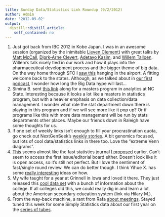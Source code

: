 ```yaml
---
title: Sunday Data/Statistics Link Roundup (9/2/2012)
author: Admin
date: '2012-09-02'
output:
  distill::distill_article:
    self_contained: no
---
```


  1. Just got back from IBC 2012 in Kobe Japan. I was in an awesome session (organized by the inimitable <a href="http://www.kuleuven.be/wieiswie/en/person/u0071934" target="_blank">Lieven Clement</a>) with great talks by <a href="http://www.mnmccall.com/" target="_blank">Matt McCall</a>, <a href="http://www.bioinf.jku.at/people/clevert/" target="_blank">Djork-Arne Clevert</a>, <a href="https://www.dur.ac.uk/wolfson.institute/contacts/staff/?id=8718" target="_blank">Adetayo Kasim</a>, and <a href="http://www.linkedin.com/pub/willem-talloen/13/755/207" target="_blank">Willem Talloen</a>. Willem&#8217;s talk nicely tied in our work and how it plays into the pharmaceutical development process and the bigger theme of big data. On the way home through SFO I <a href="http://biostat.jhsph.edu/~jleek/bigdata.jpg" target="_blank">saw this</a> hanging in the airport. A fitting welcome back to the states. Although, as we talked about in <a href="http://simplystatistics.org/post/30101719608/simply-statistics-podcast-1-to-mark-the" target="_blank">our first podcast</a>, I wonder how long the Big Data hype will last&#8230;
  2. Simina B. sent <a href="http://analytics.ncsu.edu/?page_id=1799&gclid=CImx-pfBkrICFYSo4AodnQsArg" target="_blank">this link</a> along for a masters program in analytics at NC State. Interesting because it looks a lot like a masters in statistics program, but with a heavier emphasis on data collection/data management. I wonder what role the stat department down there is playing in this program and if we will see more like it pop up? Or if programs like this with more data management will be run by stats departments other places. Maybe our friends down in Raleigh have some thoughts for us. 
  3. If one set of weekly links isn&#8217;t enough to fill your procrastination quota, go check out NextGenSeek&#8217;s <a href="http://nextgenseek.com/2012/09/nextgenseek-stories-this-week-3108/" target="_blank">weekly stories</a>. A bit genomics focused, but lots of cool data/statistics links in there too. Love the &#8220;extreme Venn diagrams&#8221;. 
  4. <a href="http://www.wiley.com/WileyCDA/WileyTitle/productCd-STA4.html" target="_blank">This</a> seems almost like the fast statistics journal <a href="http://simplystatistics.org/post/19289280474/a-proposal-for-a-really-fast-statistics-journal" target="_blank">I proposed</a> earlier. Can&#8217;t seem to access the first issue/editorial board either. Doesn&#8217;t look like it is open access, so it&#8217;s still not perfect. But I love the sentiment of fast/single round review. We can do better though. I think Yihue X. has some <a href="http://yihui.name/en/2012/03/a-really-fast-statistics-journal/" target="_blank">really interesting</a> ideas on how. 
  5. My wife taught for a year at Grinnell in Iowa and loved it there. They just released this <a href="http://www.grinnell.edu/offices/institutionalresearch/CDS" target="_blank">cool data set</a> with a bunch of information about the college. If all colleges did this, we could really dig in and learn a lot about the American secondary education system (link via Hilary M.). 
  6. From the way-back machine, a rant from Rafa <a href="http://simplystatistics.org/post/10402321009/meetings" target="_blank">about meetings</a>. Stayed tuned this week for some Simply Statistics data about our first year on the <a href="http://en.wikipedia.org/wiki/Series_of_tubes" target="_blank">series of tubes</a>. 
